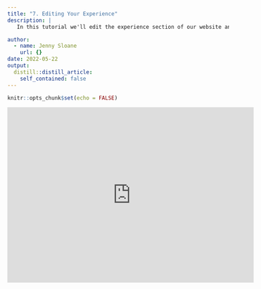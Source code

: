 ```yaml
---
title: "7. Editing Your Experience"
description: |
   In this tutorial we'll edit the experience section of our website and even show you how to add in logos.

author:
  - name: Jenny Sloane
    url: {}
date: 2022-05-22
output:
  distill::distill_article:
    self_contained: false
---
```



```r
knitr::opts_chunk$set(echo = FALSE)
```

<iframe width="560" height="400" src="https://www.youtube.com/embed/YjZHhN3s2nI" title="YouTube video player" frameborder="0" allow="accelerometer; autoplay; clipboard-write; encrypted-media; gyroscope; picture-in-picture" allowfullscreen></iframe>
